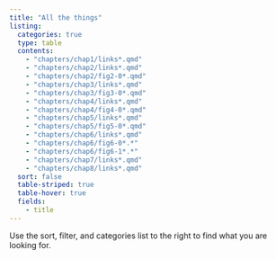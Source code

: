 ```yaml
---
title: "All the things"
listing:
  categories: true
  type: table
  contents: 
    - "chapters/chap1/links*.qmd"
    - "chapters/chap2/links*.qmd"
    - "chapters/chap2/fig2-0*.qmd"
    - "chapters/chap3/links*.qmd"
    - "chapters/chap3/fig3-0*.qmd"
    - "chapters/chap4/links*.qmd"
    - "chapters/chap4/fig4-0*.qmd"
    - "chapters/chap5/links*.qmd"
    - "chapters/chap5/fig5-0*.qmd"
    - "chapters/chap6/links*.qmd"
    - "chapters/chap6/fig6-0*.*"
    - "chapters/chap6/fig6-1*.*"
    - "chapters/chap7/links*.qmd"
    - "chapters/chap8/links*.qmd"
  sort: false
  table-striped: true
  table-hover: true
  fields: 
    - title
---
```


Use the sort, filter, and categories list to the right to find what you are looking for.